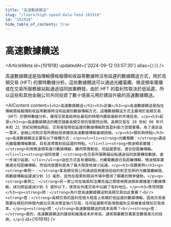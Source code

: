 ```yaml
---
title: "高速數據饋送"
slug: "/learn/high-speed-data-feed-101918"
id: "101918"
hide_table_of_contents: true
---
```



# 高速數據饋送

<ArticleMeta id={101918} updatedAt={'2024-09-12 03:57:30'} alias={`[]`} />
<div className='border-solid border-b border-t-0 my-4 border-[var(--ifm-color-gray-300)]' />

高速數據饋送是指傳輸價格報價和收益等數據時沒有延遲的數據饋送方式，用於高頻交易 (HFT) 的實時數據分析。這些數據饋送可以通過光纖電纜、微波頻率廣播或在交易所服務器站點通過協同放置轉發。由於 HFT 的盈利性取決於低延遲，所以這些和其他金融公司共同投資了數十億美元用於建設升級的高速數據饋送。

<AIContent content={`<h2>高速數據饋送</h2><h3>定義</h3><p>高速數據饋送是指在傳輸價格報價和收益等數據時沒有延遲的數據傳輸方式。這種數據饋送方式主要用於高頻交易（HFT）的實時數據分析，確保交易者能夠在最短的時間內獲取最新的市場信息。</p><h3>起源</h3><p>高速數據饋送的概念隨着高頻交易的發展而出現。高頻交易在 20 世紀 90 年代末和 21 世紀初開始興起，交易者發現低延遲的數據傳輸對其盈利能力至關重要。為了滿足這一需求，金融公司和交易所開始投資建設高速數據傳輸基礎設施。</p><h3>類別與特點</h3><p>高速數據饋送主要有以下幾種方式：</p><ul><li><strong>光纖電纜：</strong>通過光纖電纜傳輸數據，具有高帶寬和低延遲的特點。</li><li><strong>微波頻率廣播：</strong>利用微波頻率進行數據傳輸，雖然帶寬較低，但延遲更低，適合短距離傳輸。</li><li><strong>協同放置：</strong>在交易所服務器站點通過協同放置轉發數據，進一步減少延遲。</li></ul><p>這些方式各有優缺點，光纖電纜適合長距離傳輸，微波頻率廣播適合短距離傳輸，而協同放置則是為了最大限度地減少延遲。</p><h3>具體案例</h3><p><strong>案例一：</strong>某高頻交易公司通過投資建設從紐約到芝加哥的光纖電纜線路，將數據傳輸延遲減少到 13 毫秒，從而在股票和期貨市場中獲得了顯著的競爭優勢。</p><p><strong>案例二：</strong>另一家公司在倫敦和法蘭克福之間使用微波頻率廣播進行數據傳輸，成功將延遲減少到 5 毫秒以下，使其在外匯交易中佔據了有利地位。</p><h3>常見問題</h3><p><strong>問：</strong>為什麼高速數據饋送對高頻交易如此重要？<br/><strong>答：</strong>高頻交易的盈利性很大程度上依賴於低延遲的數據傳輸，因為交易者需要在極短的時間內做出交易決策並執行交易。任何延遲都可能導致錯失交易機會或增加交易成本。</p><p><strong>問：</strong>高速數據饋送的成本高嗎？<br/><strong>答：</strong>是的，高速數據饋送的建設和維護成本非常高，通常需要數百萬甚至數億美元的投資。</p>`} id={101918} />
